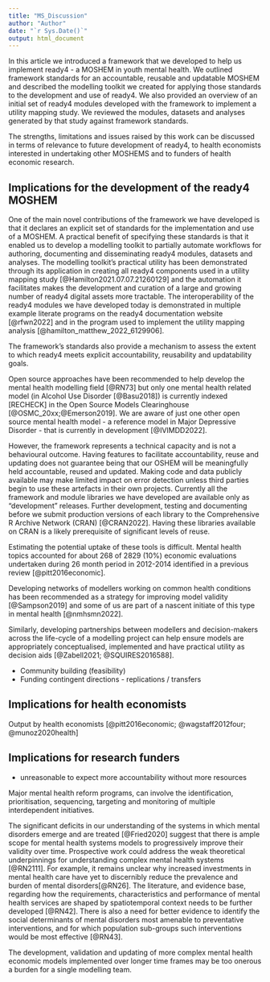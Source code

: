 ```yaml
---
title: "MS_Discussion"
author: "Author"
date: "`r Sys.Date()`"
output: html_document
---
```


In this article we introduced a framework that we developed to help us implement ready4 - a MOSHEM in youth mental health. We outlined framework standards for an accountable, reusable and updatable MOSHEM and described the modelling toolkit we created for applying those standards to the development and use of ready4. We also provided an overview of an initial set of ready4 modules developed with the framework to implement a utility mapping study. We reviewed the modules, datasets and analyses generated by that study against framework standards. 

The strengths, limitations and issues raised by this work can be discussed in terms of relevance to future development of ready4, to health economists interested in undertaking other MOSHEMS and to funders of health economic research.

## Implications for the development of the ready4 MOSHEM
One of the main novel contributions of the framework we have developed is that it declares an explicit set of standards for the implementation and use of a MOSHEM. A practical benefit of specifying these standards is that it enabled us to develop a modelling toolkit to partially automate workflows for authoring, documenting and disseminating ready4 modules, datasets and analyses. The modelling toolkit's practical utility has been demonstrated through its application in creating all ready4 components used in a utility mapping study [@Hamilton2021.07.07.21260129] and the automation it facilitates makes the development and curation of a large and growing number of ready4 digital assets more tractable. The interoperability of the ready4 modules we have developed today is demonstrated in multiple example literate programs on the ready4 documentation website [@rfwn2022] and in the program used to implement the utility mapping analysis [@hamilton_matthew_2022_6129906].

The framework's standards also provide a mechanism to assess the extent to which ready4 meets explicit accountability, reusability and updatability goals.

Open source approaches have been recommended to help develop the mental health modelling field [@RN73] but only one mental health related model (in Alcohol Use Disorder [@Basu2018]) is currently indexed [RECHECK] in the Open Source Models Clearinghouse [@OSMC_20xx;@Emerson2019]. We  are aware of just one other open source mental health model - a reference model in Major Depressive Disorder - that is currently in development [@IVIMDD2022]. 

 <!-- - One shot at big changes -->
 <!-- - Our analysis - do it in stages, be transparent, continually improve, get help, be flexible (modelling toolkit / monolithic model), have a framework -->
 <!-- A coding framework for MOSHEMs developed in the language R includes standardised approaches to directory structure and naming conventions [@Alarid2019]. -->

However, the framework represents a technical capacity and is not a behavioural outcome. Having features to facilitate accountability, reuse and updating does not guarantee being that our OSHEM will be meaningfully held accountable, reused and updated. Making code and data publicly available may make limited impact on error detection unless third parties begin to use these artefacts in their own projects. Currently all the framework and module libraries we have developed are available only as "development" releases. Further development, testing and documenting before we submit production versions of each library to the Comprehensive R Archive Network (CRAN) [@CRAN2022]. Having these libraries available on CRAN is a likely prerequisite of significant levels of reuse. 

Estimating the potential uptake of these tools is difficult. Mental health topics accounted for about 268 of 2829 (10%) economic evaluations undertaken during 26 month period in 2012-2014 identified in a previous review [@pitt2016economic].
 
Developing networks of modellers working on common health conditions has been recommended as a strategy for improving model validity [@Sampson2019] and some of us are part of a nascent initiate of this type in mental health [@nmhsmn2022].

<!-- Add ref to NMHSMN in Australia --> Similarly, developing partnerships between modellers and decision-makers across the life-cycle of a modelling project can help ensure models are appropriately conceptualised, implemented and have practical utility as decision aids [@Zabell2021; @SQUIRES2016588].

- Community building (feasibility)
<!-- Open source is more than open access (limited discussion). -->
- Funding contingent directions - replications / transfers



## Implications for health economists
<!-- Standardized and transferable approaches to health economic modelling have been recommended. [doi:10.1017/S0266462317000666] -->
<!-- As modelling methods have become more sophisticated, some have argued that more complex models are required to adequately explore certain types of public health topics [@SQUIRES2016588].  -->
<!-- Modellers should be faithful to reaity and values of users DOI: 10.1002/asi.23697 -->
<!-- transferability - [https://doi.org/10.1017/S026646232200321X].  -->
Output by health economists [@pitt2016economic; @wagstaff2012four; @munoz2020health]

## Implications for research funders
<!-- Reducing waste in research is responsibility of research funder: https://doi.org/10.1016/S0140-6736(13)62229-1 -->
<!-- MH Research priorities (WP3 - Research, WP6 - Economic) https://doi.org/10.1016/S2215-0366(15)00332-6 -->
<!-- http://hdl.handle.net/1893/27205--><!-- CONTEXT: Funders should also support methodological work on context, including the development of reporting templates to facilitate accurate, comprehensive and systematic reporting of context, approaches to evidence synthesis that can capture contextual variation adequately and modelling methods that can leverage the accumulating evidence on contextual variation to predict the reach, implementation and effectiveness of promising interventions in new contexts." -->

- unreasonable to expect more accountability without more resources

<!-- greater use of these types of models may require adaptation on the part of funders, modellers and decision-makers. T -->

<!-- Link to Wagstaff - Demand forecasting, valuation of health and healthcare, economic evaluation, utility mapping?? -->

<!-- # Motivation -->

<!-- ## Why develop OSHEMs in mental health -->


Major mental health reform programs, <!-- such as those currently being implemented in Victoria, Australia [@VicRC2021],  -->can involve the identification, prioritisation, sequencing, targeting and monitoring of multiple interdependent initiatives. 

The significant deficits in our understanding of the systems in which mental disorders emerge and are treated [@Fried2020] suggest that there is ample scope for mental health systems models to progressively improve their validity over time. Prospective work could address the weak theoretical underpinnings for understanding complex mental health systems [@RN2111]. For example, it remains unclear why increased investments in mental health care have yet to discernibly reduce the prevalence and burden of mental disorders[@RN26].  The  literature, and evidence base, regarding how the requirements, characteristics and performance of mental health services are shaped by spatiotemporal context needs to be further developed [@RN42]. There is also a need for better evidence to identify the social determinants of mental disorders most amenable to preventative interventions, and for which population sub-groups such interventions would be most effective [@RN43]. 

The development, validation and updating of more complex mental health economic models implemented over longer time frames may be too onerous a burden for a single modelling team. 


<!-- Decision makers are frequently left to rely on economic analyses that become less valid and relevant each year. A model can grow stale when changes in the real world, whether sudden (e.g. new pandemics) or gradual (e.g. demographic), is not represented by corresponding updates to relevant model features. Even when the system being modelled remains relatively stable, new research findings may potentially invalidate aspects of a model's original conceptualisation and implementation.  -->

<!-- that rarely explores complex dynamic systems  -->
<!-- [PECUNIA] -->

<!-- Computational modelling could play an important role in developing policies to improve population mental health but this may require significant changes in the way mental health modelling projects are funded, conceptualised and implemented.  -->
 <!-- but, as with health economics more generally, OSHEMs remain rare. Greater use of open source approaches could help improve the scope, validity and usefulness of mental health economic models. -->
 
<!-- Repositories such as Zenodo [@Zenodo2013] and Dataverse [@Dataverse2007] provide persistent storage solutions that generate a Digital Object Identifier (DOI) for each unique item. These repositories are a preferable solution for sharing citable code and data than transitory repositories such as corporate websites or GitHub where items can be deleted or relocated at any time [@sseditors2022]. Zenodo includes tools that automate integration with GitHub, which makes it easy for developers to maintain parallel code repositories - one for disseminating the most up to date development code and the other for archiving citable code releases. --> <!-- Developers storing data in a Dataverse installation have access to multiple meta-data fields to document both a data collection and its individual constituent files.  --><!-- In R, code manuals and websites can be created with the aid of tools such as devtools [@devtools2021], sinew [@sinew2022], roxygen2 [@roxygen2021] and pkgdown [@pkgdown2022].  -->
 
<!-- and the use of version control systems. <!-- such as Git [@git20XX].  -->  
 
<!-- Applying a previously published algorithm [@kross2016] to analyse the most comprehensive archive of released R packages [@CRAN2022] finds that `r gpl_pc_dbl`% are distributed under various forms of General Public License (GPL) [@GNUGPL2022], a copyleft license. -->
<!-- In R, including a CITATION file in the `inst` directory of a package will enable users of that package to retrieve citation information by running a command of the format `citation("Package Name")` in the R console [@Salmon2021]. More generally, including a CITATION.cff file at the top level of your code repository will enable GitHub and Zenodo repositories hosting that item to include the relevant information in their citation tools [@Druskat_Citation_File_Format_2021]. Datasets hosted on Dataverse installations have metadata fields that, once completed by authors, generate citation files for dataset viewers. -->

<!-- A key challenge to generalising health economic models is that they are typically developed to inform a decision problem with a highly specific jurisdictional context. However, a number of choices about how these models are implemented can significantly increase the re-usability of model code in other contexts.  -->
<!-- For example, when generalising a model developed for the Australian context to a UK context, one could create a class that initially inherits all of the methods defined for the Australian model and then write new or replacement methods as needed for the UK model.  -->

<!-- A number of tools and approaches can make the process of implementing and curating changes to model code and data more coherent and efficient.   <!-- Repositories such as Zenodo [@Zenodo2013] and Dataverse [@Dataverse2007] provide persistent access to all published versions of a dataset, each uniquely identifiable. For code, use of version control tools like Git [@git20XX] can ensure that the entire development history of a project is organised so that each version is distinguishable and retrievable by developers. The online platform GitHub [@github2007] can make this version history accessible to anyone. -->

<!-- For R code, the usethis [@usethis2021] package can be used to partially automate version number increments using the convention Major.Minor.Patch.Development (e.g. ExampleSoftware v1.1.1.1). Datasets stored on the Harvard Dataverse use the simpler Major.Minor convention.  -->
<!-- MOSHEMs developed in R can take advantage of templates provided by devtools [@devtools2021] and pkgdown [@pkgdown2022] to run continuous integration checks on GitHub.  --><!-- These tests can include those of units (do individual functions produce expected output?), documentation (does documentation render correctly?; can all example workflows be executed?) and installation (can the software be successfully deployed on multiple types of operating system?).  -->
<!-- MH systems design is not a pharma led project - less concerns about commercial ownership -->

<!-- and for mental health specifically [@Occhipinti2021],  -->
<!-- could provide greater insight about inter-dependencies between candidate policies and the dynamic nature of the mental health systems planning context. Dynamic systems methods might provide the foundations for developing   -->
<!-- and models designed for multiple purposes r -->

 <!-- as part of the Open Value Initiative [@Jansen2019].  -->
 
 <!-- Yet single purpose models that assume static systems may be inadequate for the decision support needs of policymakers and service planners [@PC2020; @Occhipinti2021].  -->
<!-- The large and widespread additional mental health burdens recently observed during the COVID-19 pandemic[@20211700] and predicted as a potential future consequence of climate change [@page_howard_2010], highlight the need to improve the resilience and adaptability of these systems. To help stem growing demand for mental health services, policymakers have also been encouraged to place greater emphasis on tackling the social determinants of mental disorders [@RN11].  -->

<!-- Our approach to model development is to undertake a number of discrete modelling projects of the people, places, platforms and programs that shape the mental health and wellbeing of young people and to progressively link them together by means of a common framework. To model people we are developing synthetic representations of populations of interest [@DVN/HJXYKQ_2021] that describe relevant individual characteristics and their relationships, algorithms that map psychological measures to health utility [@Hamilton2021.07.07.21260129] and choice models for predicting the helpseeking behaviour of young people [@hamilton_matthew_2022_6627995]. Our in-development model of places [@DVN/V3OKZV_2022] has the aim of synthesising geometry and spatial attribute data to characterise the geographic distribution of relevant demographic, environmental, epidemiological and service infrastructure features. We are in the early stages of a multi-annual project to develop a service platform model that will represent the processes and operations of a complex primary youth mental health service. We also plan to extend and update our prior work reviewing economic evidence relating to youth mental health programs [@RN33] so that it can be integrated with this model. Our initial work on **readyforwhatsnext** is focused on Victoria, Australia but the framework we are using to develop it is designed to facilitate extension by ourselves and others to different jurisdictional decision contexts. Progress is reported on a project website [@rfwn2022]. -->